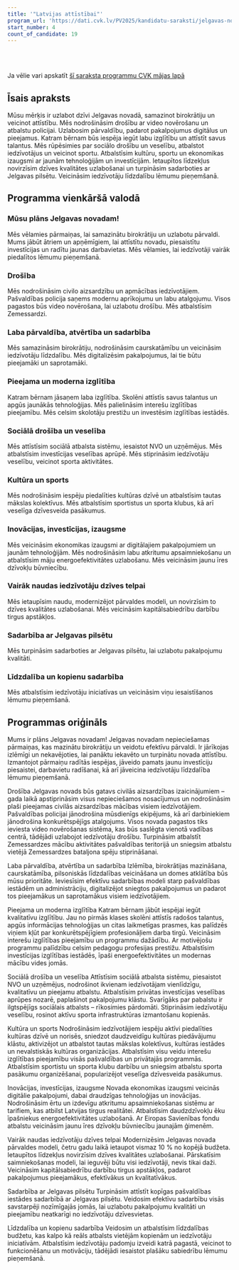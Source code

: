 ```yaml
---
title: '"Latvijas attīstībai"'
program_url: 'https://dati.cvk.lv/PV2025/kandidatu-saraksti/jelgavas-novads/latvijas-attistibai'
start_number: 4
count_of_candidate: 19
---
```



<Badge text="Drošība un civilā aizsardzība" variant="note" size="small" /> <Badge text="Atvērta pārvaldība un digitalizācija" variant="note" size="small" /> <Badge text="Kvalitatīva izglītība un interešu izglītība" variant="note" size="small" /> <Badge text="Sociālais atbalsts un veselības aprūpe" variant="note" size="small" /> <Badge text="Investīcijas un ekonomikas izaugsme" variant="note" size="small" />

<br/><br/> 

<Card title='Šis ir mākslīga intelekta ģenerēts apraksts' icon='starlight'>
    Ja vēlie vari apskatīt <a href={frontmatter.program_url} target='_blank'>šī saraksta programmu CVK mājas lapā</a>
    </Card>

## Īsais apraksts

Mūsu mērķis ir uzlabot dzīvi Jelgavas novadā, samazinot birokrātiju un veicinot attīstību. Mēs nodrošināsim drošību ar video novērošanu un atbalstu policijai. Uzlabosim pārvaldību, padarot pakalpojumus digitālus un pieejamus. Katram bērnam būs iespēja iegūt labu izglītību un attīstīt savus talantus. Mēs rūpēsimies par sociālo drošību un veselību, atbalstot iedzīvotājus un veicinot sportu. Atbalstīsim kultūru, sportu un ekonomikas izaugsmi ar jaunām tehnoloģijām un investīcijām. Ietaupītos līdzekļus novirzīsim dzīves kvalitātes uzlabošanai un turpināsim sadarboties ar Jelgavas pilsētu. Veicināsim iedzīvotāju līdzdalību lēmumu pieņemšanā.

## Programma vienkāršā valodā

### Mūsu plāns Jelgavas novadam!

Mēs vēlamies pārmaiņas, lai samazinātu birokrātiju un uzlabotu pārvaldi. Mums jābūt ātriem un apņēmīgiem, lai attīstītu novadu, piesaistītu investīcijas un radītu jaunas darbavietas. Mēs vēlamies, lai iedzīvotāji vairāk piedalītos lēmumu pieņemšanā.

### Drošība

Mēs nodrošināsim civilo aizsardzību un apmācības iedzīvotājiem. Pašvaldības policija saņems modernu aprīkojumu un labu atalgojumu. Visos pagastos būs video novērošana, lai uzlabotu drošību. Mēs atbalstīsim Zemessardzi.

### Laba pārvaldība, atvērtība un sadarbība

Mēs samazināsim birokrātiju, nodrošināsim caurskatāmību un veicināsim iedzīvotāju līdzdalību. Mēs digitalizēsim pakalpojumus, lai tie būtu pieejamāki un saprotamāki.

### Pieejama un moderna izglītība

Katram bērnam jāsaņem laba izglītība. Skolēni attīstīs savus talantus un apgūs jaunākās tehnoloģijas. Mēs palielināsim interešu izglītības pieejamību. Mēs celsim skolotāju prestižu un investēsim izglītības iestādēs.

### Sociālā drošība un veselība

Mēs attīstīsim sociālā atbalsta sistēmu, iesaistot NVO un uzņēmējus. Mēs atbalstīsim investīcijas veselības aprūpē. Mēs stiprināsim iedzīvotāju veselību, veicinot sporta aktivitātes.

### Kultūra un sports

Mēs nodrošināsim iespēju piedalīties kultūras dzīvē un atbalstīsim tautas mākslas kolektīvus. Mēs atbalstīsim sportistus un sporta klubus, kā arī veselīga dzīvesveida pasākumus.

### Inovācijas, investīcijas, izaugsme

Mēs veicināsim ekonomikas izaugsmi ar digitālajiem pakalpojumiem un jaunām tehnoloģijām. Mēs nodrošināsim labu atkritumu apsaimniekošanu un atbalstīsim māju energoefektivitātes uzlabošanu. Mēs veicināsim jaunu īres dzīvokļu būvniecību.

### Vairāk naudas iedzīvotāju dzīves telpai

Mēs ietaupīsim naudu, modernizējot pārvaldes modeli, un novirzīsim to dzīves kvalitātes uzlabošanai. Mēs veicināsim kapitālsabiedrību darbību tirgus apstākļos.

### Sadarbība ar Jelgavas pilsētu

Mēs turpināsim sadarboties ar Jelgavas pilsētu, lai uzlabotu pakalpojumu kvalitāti.

### Līdzdalība un kopienu sadarbība

Mēs atbalstīsim iedzīvotāju iniciatīvas un veicināsim viņu iesaistīšanos lēmumu pieņemšanā.

## Programmas oriģināls

Mums ir plāns Jelgavas novadam!
Jelgavas novadam nepieciešamas pārmaiņas, kas mazinātu birokrātiju un veidotu efektīvu pārvaldi. Ir jārīkojas izlēmīgi un nekavējoties, lai panāktu iekavēto un turpinātu novada attīstību. Izmantojot pārmaiņu radītās iespējas, jāveido pamats jaunu investīciju piesaistei, darbavietu radīšanai, kā arī jāveicina iedzīvotāju līdzdalība lēmumu pieņemšanā.

Drošība
Jelgavas novads būs gatavs civilās aizsardzības izaicinājumiem – gada laikā apstiprināsim visus nepieciešamos nosacījumus un nodrošināsim plaši pieejamas civilās aizsardzības mācības visiem iedzīvotājiem. Pašvaldības policijai jānodrošina mūsdienīgs ekipējums, kā arī darbiniekiem jānodrošina konkurētspējīgs atalgojums. Visos novada pagastos tiks ieviesta video novērošanas sistēma, kas būs saslēgta vienotā vadības centrā, tādējādi uzlabojot iedzīvotāju drošību. Turpināsim atbalstīt Zemessardzes mācību aktivitātes pašvaldības teritorijā un sniegsim atbalstu vietējā Zemessardzes bataljona spēju stiprināšanai.

Laba pārvaldība, atvērtība un sadarbība
Izlēmība, birokrātijas mazināšana, caurskatāmība, pilsoniskās līdzdalības veicināšana un domes atklātība būs mūsu prioritāte. Ieviesīsim efektīvu sadarbības modeli starp pašvaldības iestādēm un administrāciju, digitalizējot sniegtos pakalpojumus un padarot tos pieejamākus un saprotamākus visiem iedzīvotājiem.

Pieejama un moderna izglītība
Katram bērnam jābūt iespējai iegūt kvalitatīvu izglītību. Jau no pirmās klases skolēni attīstīs radošos talantus, apgūs informācijas tehnoloģijas un citas laikmetīgas prasmes, kas palīdzēs viņiem kļūt par konkurētspējīgiem profesionāļiem darba tirgū. Veicināsim interešu izglītības pieejamību un programmu dažādību. Ar motivējošu programmu palīdzību celsim pedagogu profesijas prestižu. Atbalstīsim investīcijas izglītības iestādēs, īpaši energoefektivitātes un modernas mācību vides jomās.

Sociālā drošība un veselība
Attīstīsim sociālā atbalsta sistēmu, piesaistot NVO un uzņēmējus, nodrošinot ikvienam iedzīvotājam vienlīdzīgu, kvalitatīvu un pieejamu atbalstu. Atbalstīsim privātas investīcijas veselības aprūpes nozarē, paplašinot pakalpojumu klāstu.
Svarīgāks par pabalstu ir ilgtspējīgs sociālais atbalsts – rīkosimies pārdomāti. Stiprināsim iedzīvotāju veselību, rosinot aktīvu sporta infrastruktūras izmantošanu kopienās.

Kultūra un sports
Nodrošināsim iedzīvotājiem iespēju aktīvi piedalīties kultūras dzīvē un norisēs, sniedzot daudzveidīgu kultūras piedāvājumu klāstu, aktivizējot un atbalstot tautas mākslas kolektīvus, kultūras iestādes un nevalstiskās kultūras organizācijas. Atbalstīsim visu veidu interešu izglītības pieejamību visās pašvaldības un privātajās programmās. Atbalstīsim sportistu un sporta klubu darbību un sniegsim atbalstu sporta pasākumu organizēšanai, popularizējot veselīga dzīvesveida pasākumus.

Inovācijas, investīcijas, izaugsme
Novada ekonomikas izaugsmi veicinās digitālie pakalpojumi, dabai draudzīgas tehnoloģijas un inovācijas. Nodrošināsim ērtu un izdevīgu atkritumu apsaimniekošanas sistēmu ar tarifiem, kas atbilst Latvijas tirgus realitātei. Atbalstīsim daudzdzīvokļu ēku īpašniekus energoefektivitātes uzlabošanā. Ar Eiropas Savienības fondu atbalstu veicināsim jaunu īres dzīvokļu būvniecību jaunajām ģimenēm.

Vairāk naudas iedzīvotāju dzīves telpai
Modernizēsim Jelgavas novada pārvaldes modeli, četru gadu laikā ietaupot vismaz 10 % no kopējā budžeta. Ietaupītos līdzekļus novirzīsim dzīves kvalitātes uzlabošanai. Pārskatīsim saimniekošanas modeli, lai ieguvēji būtu visi iedzīvotāji, nevis tikai daži. Veicināsim kapitālsabiedrību darbību tirgus apstākļos, padarot pakalpojumus pieejamākus, efektīvākus un kvalitatīvākus.

Sadarbība ar Jelgavas pilsētu
Turpināsim attīstīt kopīgas pašvaldības iestādes sadarbībā ar Jelgavas pilsētu. Veidosim efektīvu sadarbību visās savstarpēji nozīmīgajās jomās, lai uzlabotu pakalpojumu kvalitāti un pieejamību neatkarīgi no iedzīvotāju dzīvesvietas.

Līdzdalība un kopienu sadarbība
Veidosim un atbalstīsim līdzdalības budžetu, kas kalpo kā reāls atbalsts vietējām kopienām un iedzīvotāju iniciatīvām. Atbalstīsim iedzīvotāju padomju izveidi katrā pagastā, veicinot to funkcionēšanu un motivāciju, tādējādi iesaistot plašāku sabiedrību lēmumu pieņemšanā.
